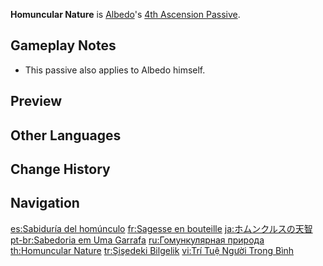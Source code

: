 {{Talent Infobox
|image         = Talent Homuncular Nature.png
|character     = Albedo
|type          = 4th Ascension Passive
|info          = Using [[Rite of Progeniture: Tectonic Tide]] increases the [[Elemental Mastery]] of nearby party members by 125 for 10s.
|utility1      = Elemental Mastery
|utility2      = Party Elemental Mastery
|utility3      = Party
}}
'''Homuncular Nature''' is [[Albedo]]'s [[4th Ascension Passive]].

==Gameplay Notes==
*This passive also applies to Albedo himself.

==Preview==
{{Preview
|file=Homuncular Nature Preview
}}

==Other Languages==
{{Other Languages
|en      = Homuncular Nature
|zhs     = 瓶中人的天慧
|zhs_rm  = Píngzhōngrén de tiān huì
|zht     = 瓶中人的天慧
|zht_rm  = Píngzhōngrén de tiān huì
|zh_tl   = Wisdom of the Homunculus
|zh_note = {{zh|瓶中人|rm=Píngzhōngrén|lit=Man in a Bottle}}
|ja      = ホムンクルスの天智
|ja_rm   = Homunkurusu no Tenji{{Assumed}}
|ja_tl   = Homuncular Heavenly Wisdom
|ko      = 병 속 인간의 지혜
|ko_rm   = Byeong Sok Ingan-ui Jihye
|ko_tl   = Wisdom of the Homunculus
|es      = Sabiduría del homúnculo
|es_tl   = Wisdom of the Homunculus
|fr      = Sagesse en bouteille
|fr_tl   = Wisdom in a Bottle
|ru      = Гомункулярная природа
|ru_tl   = Homuncular Nature
|th      = Homuncular Nature
|vi      = Trí Tuệ Người Trong Bình
|vi_tl   = Wisdom of the Man in a Pot
|de      = Weisheit aus der Flasche
|de_tl   = Wisdom out of the Bottle
|id      = Homuncular Nature
|pt      = Sabedoria em Uma Garrafa
|pt_tl   = Wisdom in a Bottle
|tr      = Şişedeki Bilgelik
|tr_tl   = 
|it      = Saggezza degli Homunculi
|it_tl   = Homuncular Wisdom
}}

==Change History==
{{Change History|1.2}}
{{Clr}}
==Navigation==
{{Talent Navbox|Albedo}}

[[es:Sabiduría del homúnculo]]
[[fr:Sagesse en bouteille]]
[[ja:ホムンクルスの天智]]
[[pt-br:Sabedoria em Uma Garrafa]]
[[ru:Гомункулярная природа]]
[[th:Homuncular Nature]]
[[tr:Şişedeki Bilgelik]]
[[vi:Trí Tuệ Người Trong Bình]]